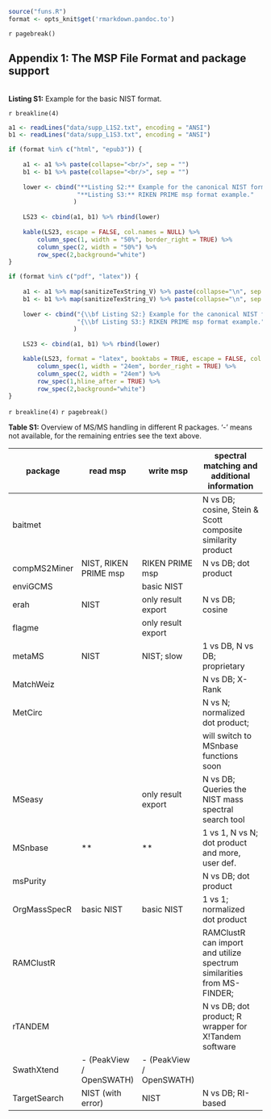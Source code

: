 ```r
source("funs.R")
format <- opts_knit$get('rmarkdown.pandoc.to')
```


`r pagebreak()`

## Appendix 1: The MSP File Format and package support {-}


+---------------------------+
|                           |
+===========================+
| Name: unknown\            |
| Num Peaks: 2\             |
| 85.345 100; 76.321 50;    |

**Listing S1:** Example for the basic NIST format.

`r breakline(4)`


```r

a1 <- readLines("data/supp_L1S2.txt", encoding = "ANSI")
b1 <- readLines("data/supp_L1S3.txt", encoding = "ANSI")

if (format %in% c("html", "epub3")) {
    
    a1 <- a1 %>% paste(collapse="<br/>", sep = "")
    b1 <- b1 %>% paste(collapse="<br/>", sep = "")
    
    lower <- cbind("**Listing S2:** Example for the canonical NIST format.", 
                   "**Listing S3:** RIKEN PRIME msp format example."
                  )
    
    LS23 <- cbind(a1, b1) %>% rbind(lower)
    
    kable(LS23, escape = FALSE, col.names = NULL) %>% 
        column_spec(1, width = "50%", border_right = TRUE) %>% 
        column_spec(2, width = "50%") %>% 
        row_spec(2,background="white")
}

if (format %in% c("pdf", "latex")) {
    
    a1 <- a1 %>% map(sanitizeTexString_V) %>% paste(collapse="\n", sep = "") %>% linebreak
    b1 <- b1 %>% map(sanitizeTexString_V) %>% paste(collapse="\n", sep = "") %>% linebreak
    
    lower <- cbind("{\\bf Listing S2:} Example for the canonical NIST format.", 
                   "{\\bf Listing S3:} RIKEN PRIME msp format example."
                  )
        
    LS23 <- cbind(a1, b1) %>% rbind(lower)

    kable(LS23, format = "latex", booktabs = TRUE, escape = FALSE, col.names = NULL) %>% 
        column_spec(1, width = "24em", border_right = TRUE) %>% 
        column_spec(2, width = "24em") %>% 
        row_spec(1,hline_after = TRUE) %>% 
        row_spec(2,background="white")
}

```





`r breakline(4)`
`r pagebreak()`

**Table S1:** Overview of MS/MS handling in different R packages. ‘-’ means not available, for the remaining entries see the text above.

<div style="text-align: left;">

| package      | read msp                 | write msp                | spectral matching and additional information                           |
|--------------|--------------------------|--------------------------|------------------------------------------------------------------------|
| baitmet      |                          |                          | N vs DB; cosine, Stein & Scott composite similarity product            |
| compMS2Miner | NIST, RIKEN PRIME msp    | RIKEN PRIME msp          | N vs DB; dot product                                                   |
| enviGCMS     |                          | basic NIST               |                                                                        |
| erah         | NIST                     | only result export       | N vs DB; cosine                                                        |
| flagme       |                          | only result export       |                                                                        |
| metaMS       | NIST                     | NIST; slow               | 1 vs DB, N vs DB; proprietary                                          |
| MatchWeiz    |                          |                          | N vs DB; X-Rank                                                        |
| MetCirc      |                          |                          | N vs N; normalized dot product;                                        |
|              |                          |                          | will switch to MSnbase functions soon                                  |
| MSeasy       |                          | only result export       | N vs DB; Queries the NIST mass spectral search tool                    |
| MSnbase      | **                       | **                       | 1 vs 1, N vs N; dot product and more, user def.                        |
| msPurity     |                          |                          | N vs DB; dot product                                                   |
| OrgMassSpecR | basic NIST               | basic NIST               | 1 vs 1; normalized dot product                                         |
| RAMClustR    |                          |                          | RAMClustR can import and utilize spectrum similarities from MS-FINDER; |
| rTANDEM      |                          |                          | N vs DB; dot product; R wrapper for X!Tandem software                  |
| SwathXtend   | - (PeakView / OpenSWATH) | - (PeakView / OpenSWATH) |                                                                        |
| TargetSearch | NIST (with error)        | NIST                     | N vs DB; RI-based                                                      |

</div>

